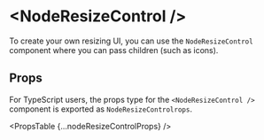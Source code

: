 
# &lt;NodeResizeControl />

To create your own resizing UI, you can use the `NodeResizeControl` component where you can pass children (such as icons).

## Props

For TypeScript users, the props type for the `<NodeResizeControl />` component is exported
as `NodeResizeControlrops`.

<PropsTable {...nodeResizeControlProps} />

